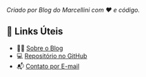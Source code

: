 :::{.callout-note}
*Criado por Blog do Marcellini com ❤️ e código.*
:::

## 🔗 Links Úteis

- 🧑‍🏫 [Sobre o Blog](posts/pessoal/sobre-o-blog.qmd)
- 💻 [Repositório no GitHub](https://github.com/marcellini-celso/blog-marcellini-V2)
- 📬 [Contato por E-mail](mailto:prof.marcellini@gmail.com)

